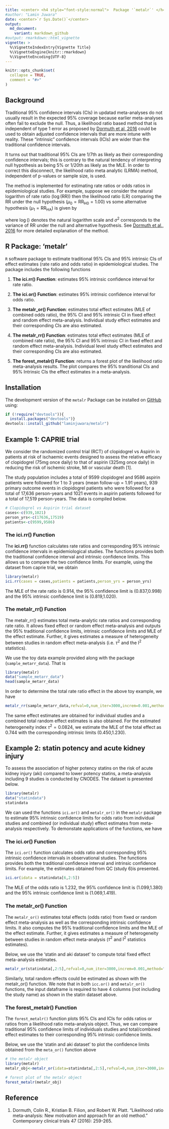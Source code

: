 ```yaml
---
title: <center> <h4 style="font-style:normal">  Package '`metalr`' </h4> </center>
#author: "Lamin Juwara"
date: <center>`r Sys.Date()`</center>
output:
  md_document:
    variant: markdown_github
#output: rmarkdown::html_vignette
vignette: >
  %\VignetteIndexEntry{Vignette Title}
  %\VignetteEngine{knitr::rmarkdown}
  %\VignetteEncoding{UTF-8}
---
```


```r
knitr::opts_chunk$set(
  collapse = TRUE,
  comment = "#>"
)
```

## Background

Traditional 95% confidence intervals (CIs) in updatad meta-analyses do not usually result in the expected 95% coverage because earlier meta-analyses often fail to exclude the null. Thus, a likelihood ratio based method that is independent of type 1 error as proposed by [Dormuth et al, 2016](https://www.ncbi.nlm.nih.gov/pubmed/26837056) could be used to obtain adjusted confidence intervals that are more intune with reality. These "intrinsic" confidence intervals (ICIs) are wider than the traditional confidence intervals.

It turns out that traditional 95% CIs are 1/7th as likely as their corresponding confidence intervals; this is contrary to the natural tendency of interpreting null hypothesis as being 5% or 1/20th as likely as the MLE. In order to correct this disconnect, the likelihood ratio meta analytic (LRMA) method, independent of p-values or sample size, is used.

The method is implemented for estimating rate ratios or odds ratios in epidemiological studies. For example, suppose we consider the natural logarithm of rate ratio ($\log(\text{RR})$) then the likelihood ratio (LR) comparing the RR under the null hypothesis ($\mu_0 = \text{RR}_{\text{H0}} = 1.00$) vs some alternative hypothesis ($\mu_1 = \text{RR}_{\text{HA}}$) is given by

\begin{align*}
\text{LR} = \exp\left(\frac{(\log RR_{MLE}-\log RR_{HA})^2}{2\sigma_{HA}^2}-\frac{(\log RR_{MLE}-\log RR_{H0})^2}{2\sigma_{H0}^2}+\log\left(\frac{\sigma_{HA}}{\sigma_{H0}}\right)\right)
\end{align*}
where $\log()$ denotes the natural logarithm scale and $\sigma^2$ corresponds to the variance of RR under the null and alternative hypothesis. See [Dormuth et al., 2016](https://www.ncbi.nlm.nih.gov/pubmed/26837056) for more detailed explanation of the method.


## R Package: 'metalr'

`R` software package to estimate traditional 95% CIs and 95% intrinsic CIs of effect estimates (rate ratio and odds ratio) in epidemiological studies. The package includes the following functions

1. **The ici.rr() Function**: estimates 95% intrinsic confidence interval for rate ratio.

2. **The ici.or() Function**: estimates 95% intrinsic confidence interval for odds ratio.

3. **The metalr_or() Function**: estimates total effect estimates (MLE of combined odds ratio), the 95% CI and 95% intrinsic CI in fixed effect and random effect meta-analysis. Individual study effect estimates and their corresponding CIs are also estimated.

4. **The metalr_rr() Function**: estimates total effect estimates (MLE of combined rate ratio), the 95% CI and 95% intrinsic CI in fixed effect and random effect meta-analysis. Individual level study effect estimates and their corresponding CIs are also estimated.

5. **The forest_metalr() Function**: returns a forest plot of the likelihood ratio meta-analysis results. The plot compares the 95% tranditional CIs and 95% Intrinsic CIs the effect estimates in a meta-analysis.



## Installation

The development version of the `metalr` Package can be installed on [GitHub]() using:

```r
if (!require("devtools")){
  install.packages("devtools")} 
devtools::install_github("laminjuwara/metalr")
```


## Example 1: CAPRIE trial

We consider the randomized control trial (RCT) of clopidogrel vs Aspirin in patients at risk of ischaemic events designed to assess the relative efficacy of clopidogrel (75mg once daily) to that of aspirin (325mg once daily) in reducing the risk of ischemic stroke, MI or vascular death [1].

The study population includes a total of 9599 clopidogrel and 9586 aspirin patients were followed for 1 to 3 years (mean follow-up = 1.91 years), 939 primary outcome events in clopidogrel patients who were followed for a total of 17,636 person-years and 1021 events in aspirin patients followed for a total of 17,519 person-years. The data is compiled below.


```r
# Clopidogrel vs Aspirin trial dataset
cases<-c(939,1021)
person_yrs<-c(17636,17519)
patients<-c(9599,9586)   
```

### The ici.rr() Function 

The **ici.rr()** function calculates rate ratios and corresponding 95% intrinsic confidence intervals in epidemiological studies. The functions provides both the traditional confidence interval and intrinsic confidence limits. This allows us to compare the two confidence limits. For example, using the dataset from caprie trial, we obtain

```r
library(metalr)
ici.rr(cases = cases,patients = patients,person_yrs = person_yrs)
```
The MLE of the rate ratio is 0.914, the 95% confidence limit is (0.837,0.998) and the 95% intrinsic confidence limit is (0.819,1.020).

### The metalr_rr() Function

The metalr_rr() estimates total meta-analytic rate ratios and corresponding rate ratio. It allows fixed effect or random effect meta-analysis and outputs the 95% traditional confidence limits, intrinsic confidence limits and MLE of the effect estimate. Further, it gives estimates a measure of heterogeneity between studies in random effect meta-analysis (i.e. $\tau^2$ and the $\text{I}^2$ statistics).


We use the toy data example provided along with the package (`sample_metarr_data`). That is

```r
library(metalr)
data("sample_metarr_data")
head(sample_metarr_data)
```

In order to determine the total rate ratio effect in the above toy example, we have

```r
metalr_rr(sample_metarr_data,refval=0,num_iter=3000,increm=0.001,method="random")
```
The same effect estimates are obtained for individual studies and a combined total random effect estimates is also obtained. For the estimated heterogeneity index $\tau^2 = 0.0824$, we estimate the MLE of the total effect as 0.744 with the corresponding intrinsic limits (0.450,1.230).

## Example 2: statin potency and acute kidney injury

To assess the association of higher potency statins on the risk of acute kidney injury (aki) compared to lower potency statins, a meta-analysis including 9 studies is conducted by CNODES. The dataset is presented below.

```r
library(metalr)
data("statindata")
statindata
```

We can used the functions `ici.or()` and `metalr_or()` in the `metalr` package to estimate 95% intrinsic confidence limits for odds ratio from individual studies and combined (or individual study) effect estimates from meta-analysis respectively. To demonstate applications of the functions, we have

### The ici.or() Function 

The `ici.or()` function calculates odds ratio and corresponding 95% intrinsic confidence intervals in observational studies. The functions provides both the traditional confidence interval and intrinsic confidence limits. For example, the estimates obtained from QC (study 6)is presented.

```r
ici.or(idata = statindata[6,2:5])
```
The MLE of the odds ratio is 1.232, the 95% confidence limit is (1.099,1.380) and the 95% intrinsic confidence limit is (1.069,1.419).

### The metalr_or() Function

The `metalr_or()` estimates total effects (odds ratio) from fixed or random effect meta-analysis as well as the corresponding intrinsic confidence limits. It also computes the 95% traditional confidence limits and the MLE of the effect estimate. Further, it gives estimates a measure of heterogeneity between studies in random effect meta-analysis ($\tau^2$ and $\text{I}^2$ statistics estimates).


Below, we use the 'statin and aki dataset' to compute total fixed effect meta-analysis estimates.

```r
metalr_or(statindata[,2:5],refval=0,num_iter=3000,increm=0.001,method="fixed")
```

Similarly, total random effects could be estimated as shown with the metalr_or() function. We note that in both `icc.or()` and `metalr_or()` functions, the input dataframe is required to have 4 columns (not including the study name) as shown in the statin dataset above.

### The forest_metalr() Function

The `forest_metalr()` function plots 95% CIs and ICIs for odds ratios or ratios from a likelihood ratio meta-analysis object. Thus, we can compare traditional 95% confidence limits of individuals studies and total/combined effect estimates to their corresponding 95% intrinsic confidence limits.

Below, we use the 'statin and aki dataset' to plot the confidence limits obtained from the `meta_or()` function above

```r
# the metalr object
library(metalr)
metalr_obj<-metalr_or(idata=statindata[,2:5],refval=0,num_iter=3000,increm=0.001,method = "random")

# forest plot of the metalr object
forest_metalr(metalr_obj)
```


## Reference

1. Dormuth, Colin R., Kristian B. Filion, and Robert W. Platt. "Likelihood ratio meta-analysis: New motivation and approach for an old method." Contemporary clinical trials 47 (2016): 259-265.




